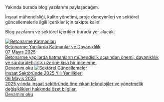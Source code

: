 Yakında burada blog yazılarımı paylaşacağım.

İnşaat mühendisliği, kalite yönetimi, proje deneyimleri ve sektörel güncellemelerle ilgili içerikler için takipte kalın!

Blog yazılarım ve sektörel içerikler burada yer alacak.

<div className="grid grid-cols-1 sm:grid-cols-2 md:grid-cols-3 gap-6 my-8">
  <a href="/blog-betonarme-katmanlari" className="bg-white dark:bg-gray-800 rounded-lg shadow p-6 block hover:ring-2 ring-blue-400 transition">
    <img src="/images/betonarme.jpg" alt="Betonarme Katmanları" className="w-full h-32 object-cover rounded mb-4" />
    <div className="text-lg font-bold mb-2">Betonarme Yapılarda Katmanlar ve Dayanıklılık</div>
    <div className="text-gray-500 dark:text-gray-400 mb-2">07 Mayıs 2025</div>
    <div className="text-gray-700 dark:text-gray-300 text-sm mb-4">Betonarme yapılarda katmanların mühendislik açısından önemi, dayanıklılık ve sürdürülebilirlik üzerine kısa bir inceleme.</div>
    <span className="text-blue-500 hover:underline">Devamını oku</span>
  </a>
  <a href="/blog-sektor-guncellemeleri" className="bg-white dark:bg-gray-800 rounded-lg shadow p-6 block hover:ring-2 ring-blue-400 transition">
    <img src="/images/sektor.jpg" alt="Sektörel Güncellemeler" className="w-full h-32 object-cover rounded mb-4" />
    <div className="text-lg font-bold mb-2">İnşaat Sektöründe 2025 Yılı Yenilikleri</div>
    <div className="text-gray-500 dark:text-gray-400 mb-2">06 Mayıs 2025</div>
    <div className="text-gray-700 dark:text-gray-300 text-sm mb-4">2025 yılında inşaat sektöründe öne çıkan teknolojiler ve yönetmelik değişiklikleri hakkında özet bilgiler.</div>
    <span className="text-blue-500 hover:underline">Devamını oku</span>
  </a>
</div>
